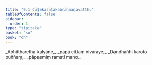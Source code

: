 ```yaml
---
title: "9.1 Cūḷekasāṭakabrāhmaṇavatthu"
tableOfContents: false
sidebar:
  order: 1
type: "tipitaka"
basket: "su"
book: "dh"
---
```



<DynamicBreadcrumb />

<Division number="116" book="dh" bookNo="18" page="30">

<Paragraph number="125" type="verses" book="dh">
_Abhittharetha kalyāṇe,_  
_pāpā cittaṃ nivāraye;_  
_Dandhañhi karoto puññaṃ,_  
_pāpasmiṃ ramatī mano._
</Paragraph>
</Division>